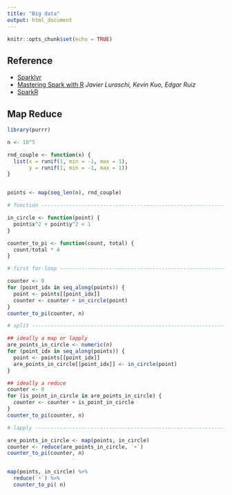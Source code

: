 ```yaml
---
title: "Big data"
output: html_document
---
```


```r
knitr::opts_chunk$set(echo = TRUE)
```

## Reference

- [Sparklyr](https://spark.rstudio.com/)
- [Mastering Spark with R](https://therinspark.com/) *Javier Luraschi, Kevin Kuo, Edgar Ruiz*
- [SparkR](https://spark.apache.org/docs/latest/sparkr.html)


## Map Reduce

```r
library(purrr)

n <- 10^5

rnd_couple <- function(x) {
  list(x = runif(1, min = -1, max = 1),
       y = runif(1, min = -1, max = 1))
}


points <- map(seq_len(n), rnd_couple)
```


```r
# function ----------------------------------------------------------------

in_circle <- function(point) {
  point$x^2 + point$y^2 < 1
}

counter_to_pi <- function(count, total) {
  count/total * 4
}
```


```r
# first for-loop ----------------------------------------------------------

counter <- 0
for (point_idx in seq_along(points)) {
  point <- points[[point_idx]]
  counter <- counter + in_circle(point)
}
counter_to_pi(counter, n)

# split -------------------------------------------------------------------
```


```r
## ideally a map or lapply
are_points_in_circle <- numeric(n)
for (point_idx in seq_along(points)) {
  point <- points[[point_idx]]
  are_points_in_circle[[point_idx]] <- in_circle(point)
}

## ideally a reduce
counter <- 0
for (is_point_in_circle in are_points_in_circle) {
  counter <- counter + is_point_in_circle
}
counter_to_pi(counter, n)
```


```r
# lapply ------------------------------------------------------------------

are_points_in_circle <- map(points, in_circle)
counter <- reduce(are_points_in_circle, `+`)
counter_to_pi(counter, n)


map(points, in_circle) %>%
  reduce(`+`) %>%
  counter_to_pi( n)
```

